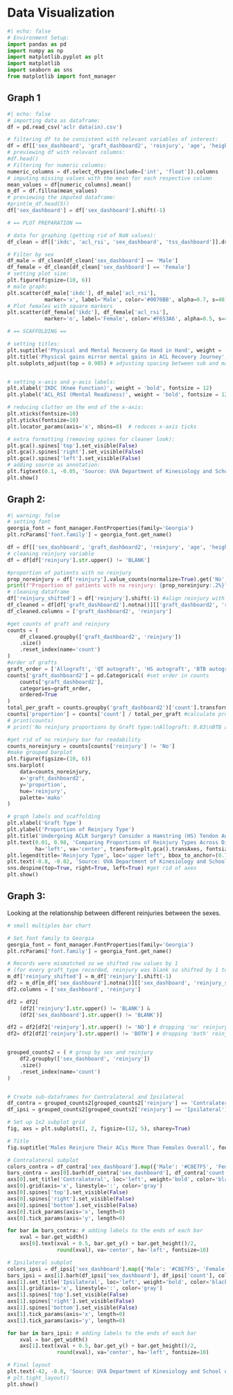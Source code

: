 # Data Visualization

```python
#| echo: false
# Environment Setup:
import pandas as pd
import numpy as np
import matplotlib.pyplot as plt
import matplotlib 
import seaborn as sns
from matplotlib import font_manager
```

## Graph 1

```python
#| echo: false
# importing data as dataframe:
df = pd.read_csv('aclr data(in).csv')

# filtering df to be consistent with relevant variables of interest:
df = df[['sex_dashboard', 'graft_dashboard2', 'reinjury', 'age', 'height_m', 'mass_kg', 'bmi', 'ikdc', 'acl_rsi', 'tegner_pre', 'tegner_now', 'lsi_ext_isok_60', 'lsi_flex_isok_60', 'tss_dashboard']]
# previewing df with relevant columns:
#df.head()
# Filtering for numeric columns:
numeric_columns = df.select_dtypes(include=['int', 'float']).columns
# imputing missing values with the mean for each respective column
mean_values = df[numeric_columns].mean()
m_df = df.fillna(mean_values)
# previewing the imputed dataframe:
#print(m_df.head(5))
df['sex_dashboard'] = df['sex_dashboard'].shift(-1)
```

```python
# == PLOT PREPARATION ==

# data for graphing (getting rid of NaN values):
df_clean = df[['ikdc', 'acl_rsi', 'sex_dashboard', 'tss_dashboard']].dropna()
```

```python
# Filter by sex
df_male = df_clean[df_clean['sex_dashboard'] == 'Male']
df_female = df_clean[df_clean['sex_dashboard'] == 'Female']
# setting plot size:
plt.figure(figsize=(10, 6))
# male graph:
plt.scatter(df_male['ikdc'], df_male['acl_rsi'], 
            marker='x', label='Male', color='#0070BB', alpha=0.7, s=40)
# Plot females with square markers
plt.scatter(df_female['ikdc'], df_female['acl_rsi'], 
            marker='o', label='Female', color='#F653A6', alpha=0.5, s=40)

# == SCAFFOLDING == 

# setting titles:
plt.suptitle('Physical and Mental Recovery Go Hand in Hand', weight = 'bold', fontsize = 16, x = 0.39)
plt.title('Physical gains mirror mental gains in ACL Recovery Journey', color='#585757', fontsize = 12, x = 0.28)
plt.subplots_adjust(top = 0.905) # adjusting spacing between sub and main title


# setting x-axis and y-axis labels:
plt.xlabel('IKDC (Knee Function)', weight = 'bold', fontsize = 12)
plt.ylabel('ACL_RSI (Mental Readiness)', weight = 'bold', fontsize = 12)

# reducing clutter on the end of the x-axis:
plt.xticks(fontsize=10)
plt.yticks(fontsize=10)
plt.locator_params(axis='x', nbins=8)  # reduces x-axis ticks

# extra formatting (removing spines for cleaner look):
plt.gca().spines['top'].set_visible(False)
plt.gca().spines['right'].set_visible(False)
plt.gca().spines['left'].set_visible(False)
# adding source as annotation:
plt.figtext(0.1, -0.05, 'Source: UVA Department of Kinesiology and School of Data Science', ha='left', fontsize=10)
plt.show()
```

## Graph 2:


```python
#| warning: false
# setting font
georgia_font = font_manager.FontProperties(family='Georgia')
plt.rcParams['font.family'] = georgia_font.get_name()

df = df[['sex_dashboard', 'graft_dashboard2', 'reinjury', 'age', 'height_m', 'mass_kg', 'bmi', 'ikdc', 'acl_rsi']]
# cleaning reinjury variable
df = df[df['reinjury'].str.upper() != 'BLANK']

#proportion of patients with no reinjury
prop_noreinjury = df['reinjury'].value_counts(normalize=True).get('No', 0)
print(f"Proportion of patients with no reinjury: {prop_noreinjury:.2%}")
# cleaning dataframe
df['reinjury_shifted'] = df['reinjury'].shift(-1) #align reinjury with other values
df_cleaned = df[df['graft_dashboard2'].notna()][['graft_dashboard2', 'reinjury_shifted']] #get rid of na
df_cleaned.columns = ['graft_dashboard2', 'reinjury'] 

#get counts of graft and reinjury
counts = ( 
    df_cleaned.groupby(['graft_dashboard2', 'reinjury'])
    .size()
    .reset_index(name='count')
)
#order of grafts
graft_order = ['Allograft', 'QT autograft', 'HS autograft', 'BTB autograft', 'Other']
counts['graft_dashboard2'] = pd.Categorical( #set order in counts
    counts['graft_dashboard2'],
    categories=graft_order,
    ordered=True
)
total_per_graft = counts.groupby('graft_dashboard2')['count'].transform('sum') #get sums
counts['proportion'] = counts['count'] / total_per_graft #calculate proportions
# print(counts)
# print('No reinjury proportions by Graft type:\nAllograft: 0.83\nBTB autograft: 0.89\nHS autograft: 0.92\nQT autograft: 0.87\nOther: 0.84\n')

#get rid of no reinjury bar for readability
counts_noreinjury = counts[counts['reinjury'] != 'No'] 
#make grouped barplot
plt.figure(figsize=(10, 6))
sns.barplot( 
    data=counts_noreinjury,
    x='graft_dashboard2',
    y='proportion',
    hue='reinjury',
    palette='mako'
)

# graph labels and scaffolding
plt.xlabel('Graft Type')
plt.ylabel('Proportion of Reinjury Type')
plt.title('Undergoing ACLR Surgery? Consider a Hamstring (HS) Tendon Autograft', fontsize=14, weight='bold', loc='left')  # Main title
plt.text(0.01, 0.98, 'Comparing Proportions of Reinjury Types Across Different Graft Types', 
         ha='left', va='center', transform=plt.gca().transAxes, fontsize=10, color='gray')  # Subtitle
plt.legend(title='Reinjury Type', loc='upper left', bbox_to_anchor=(0.775, 1.0))
plt.text(-0.8, -0.02, 'Source: UVA Department of Kinesiology and School of Data Science', ha='left', fontsize=10)
sns.despine(top=True, right=True, left=True) #get rid of axes
plt.show()
```

## Graph 3: 

Looking at the relationship between different reinjuries between the sexes.

```python
# small multiples bar chart

# Set font family to Georgia
georgia_font = font_manager.FontProperties(family='Georgia')
plt.rcParams['font.family'] = georgia_font.get_name()

# Records were mismatched so we shifted row values by 1 
# (for every graft_type recorded, reinjury was blank so shifted by 1 to match)
m_df['reinjury_shifted'] = m_df['reinjury'].shift(-1)
df2 = m_df[m_df['sex_dashboard'].notna()][['sex_dashboard', 'reinjury_shifted']]
df2.columns = ['sex_dashboard', 'reinjury']

df2 = df2[
    (df2['reinjury'].str.upper() != 'BLANK') &
    (df2['sex_dashboard'].str.upper() != 'BLANK')]

df2 = df2[df2['reinjury'].str.upper() != 'NO'] # dropping 'no' reinjury records
df2= df2[df2['reinjury'].str.upper() != 'BOTH'] # dropping 'both' reinjury records


grouped_counts2 = ( # group by sex and reinjury 
    df2.groupby(['sex_dashboard', 'reinjury'])
    .size()
    .reset_index(name='count')
)


# Create sub-dataframes for Contralateral and Ipsilateral
df_contra = grouped_counts2[grouped_counts2['reinjury'] == 'Contralateral']
df_ipsi = grouped_counts2[grouped_counts2['reinjury'] == 'Ipsilateral']

# Set up 1x2 subplot grid
fig, axs = plt.subplots(1, 2, figsize=(12, 5), sharey=True)

# Title
fig.suptitle('Males Reinjure Their ACLs More Than Females Overall', fontsize=14, weight='bold', x=0.1, ha='left', y=1.02)

# Contralateral subplot
colors_contra = df_contra['sex_dashboard'].map({'Male': '#C8E7F5', 'Female': '#F6D2E0'})  # blue and pink
bars_contra = axs[0].barh(df_contra['sex_dashboard'], df_contra['count'], color=colors_contra)
axs[0].set_title('Contralateral', loc='left', weight='bold', color='black')
axs[0].grid(axis='x', linestyle=':', color='gray')
axs[0].spines['top'].set_visible(False)
axs[0].spines['right'].set_visible(False)
axs[0].spines['bottom'].set_visible(False)
axs[0].tick_params(axis='x', length=0)
axs[0].tick_params(axis='y', length=0)

for bar in bars_contra: # adding labels to the ends of each bar
    xval = bar.get_width()
    axs[0].text(xval + 0.5, bar.get_y() + bar.get_height()/2,
                round(xval), va='center', ha='left', fontsize=10)

# Ipsilateral subplot
colors_ipsi = df_ipsi['sex_dashboard'].map({'Male': '#C8E7F5', 'Female': '#F6D2E0'})
bars_ipsi = axs[1].barh(df_ipsi['sex_dashboard'], df_ipsi['count'], color=colors_ipsi)
axs[1].set_title('Ipsilateral', loc='left', weight='bold', color='black')
axs[1].grid(axis='x', linestyle=':', color='gray')
axs[1].spines['top'].set_visible(False)
axs[1].spines['right'].set_visible(False)
axs[1].spines['bottom'].set_visible(False)
axs[1].tick_params(axis='x', length=0)
axs[1].tick_params(axis='y', length=0)

for bar in bars_ipsi: # adding labels to the ends of each bar 
    xval = bar.get_width()
    axs[1].text(xval + 0.5, bar.get_y() + bar.get_height()/2,
                round(xval), va='center', ha='left', fontsize=10)

# Final layout
plt.text(-42, -0.8, 'Source: UVA Department of Kinesiology and School of Data Science', ha='left', fontsize=10)
# plt.tight_layout()
plt.show()
```